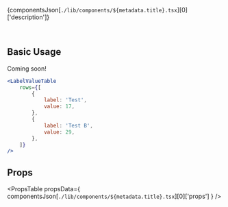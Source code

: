 
{componentsJson[`./lib/components/${metadata.title}.tsx`][0]['description']}

<br />

## Basic Usage

Coming soon!

```jsx live
<LabelValueTable
	rows={[
		{
			label: 'Test',
			value: 17,
		},
		{
			label: 'Test B',
			value: 29,
		},
	]}
/>
```

## Props

<PropsTable
	propsData={
		componentsJson[`./lib/components/${metadata.title}.tsx`][0]['props']
	}
/>
